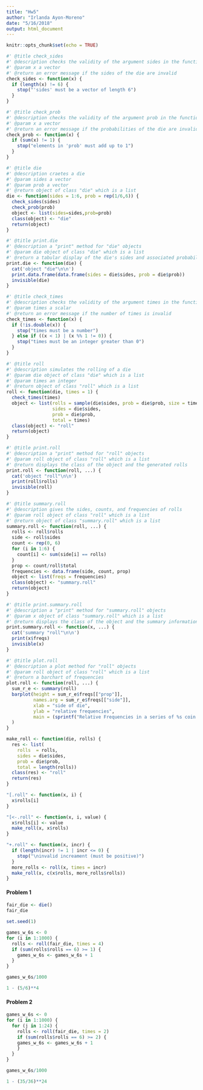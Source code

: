 ```yaml
---
title: "Hw5"
author: "Irlanda Ayon-Moreno"
date: "5/16/2018"
output: html_document
---
```


```r
knitr::opts_chunk$set(echo = TRUE)
```

```r
#' @title check_sides
#' @description checks the validity of the argument sides in the function die
#' @param x a vector
#' @return an error message if the sides of the die are invalid
check_sides <- function(x) {
  if (length(x) != 6) {
    stop("'sides' must be a vector of length 6")
  }
}

#' @title check_prob
#' @description checks the validity of the argument prob in the function die
#' @param x a vector
#' @return an error message if the probabilities of the die are invalid
check_prob <- function(x) {
  if (sum(x) != 1) {
    stop("elements in 'prob' must add up to 1")
  }
}

#' @title die
#' @description craetes a die
#' @param sides a vector
#' @param prob a vector
#' @return object of class "die" which is a list
die <- function(sides = 1:6, prob = rep(1/6,6)) {
  check_sides(sides)
  check_prob(prob)
  object <- list(sides=sides,prob=prob)
  class(object) <- "die"
  return(object)
}

#' @title print.die
#' @description a "print" method for "die" objects
#' @param die object of class "die" which is a list
#' @return a tabular display of the die's sides and associated probabilities
print.die <- function(die) {
  cat('object "die"\n\n')
  print.data.frame(data.frame(sides = die$sides, prob = die$prob))
  invisible(die)
}

#' @title check_times
#' @description checks the validity of the argument times in the function roll
#' @param times a scalar
#' @return an error message if the number of times is invalid
check_times <- function(x) {
  if (!is.double(x)) {
    stop("times must be a number")
  } else if ((x < 1) | (x %% 1 != 0)) {
    stop("times must be an integer greater than 0")
  }
}

#' @title roll
#' @description simulates the rolling of a die
#' @param die object of class "die" which is a list
#' @param times an integer
#' @return object of class "roll" which is a list
roll <- function(die, times = 1) {
  check_times(times)
  object <- list(rolls = sample(die$sides, prob = die$prob, size = times, replace = TRUE),
                 sides = die$sides,
                 prob = die$prob,
                 total = times)
  class(object) <- "roll"
  return(object)
}

#' @title print.roll
#' @description a "print" method for "roll" objects
#' @param roll object of class "roll" which is a list
#' @return displays the class of the object and the generated rolls
print.roll <- function(roll, ...) {
  cat('object "roll"\n\n')
  print(roll$rolls)
  invisible(roll)
}

#' @title summary.roll
#' @description gives the sides, counts, and frequencies of rolls
#' @param roll object of class "roll" which is a list
#' @return object of class "summary.roll" which is a list
summary.roll <- function(roll, ...) {
  rolls <- roll$rolls
  side <- roll$sides
  count <- rep(0, 6)
  for (i in 1:6) {
    count[i] <- sum(side[i] == rolls)
  }
  prop <- count/roll$total
  frequencies <- data.frame(side, count, prop)
  object <- list(freqs = frequencies)
  class(object) <- "summary.roll"
  return(object)
}

#' @title print.summary.roll
#' @description a "print" method for "summary.roll" objects
#' @param x object of class "summary.roll" which is a list
#' @return displays the class of the object and the summary information in a dataframe
print.summary.roll <- function(x, ...) {
  cat('summary "roll"\n\n')
  print(x$freqs)
  invisible(x)
}

#' @title plot.roll
#' @description a plot method for "roll" objects
#' @param roll object of class "roll" which is a list
#' @return a barchart of frequencies
plot.roll <- function(roll, ...) {
  sum_r_e <- summary(roll)
  barplot(height = sum_r_e$freqs[["prop"]],
          names.arg = sum_r_e$freqs[["side"]],
          xlab = "side of die",
          ylab = "relative frequencies",
          main = (sprintf("Relative Frequencies in a series of %s coin tosses", roll$total))
  )
}

make_roll <- function(die, rolls) {
  res <- list(
    rolls  = rolls,
    sides = die$sides,
    prob = die$prob,
    total = length(rolls))
  class(res) <- "roll"
  return(res)
}

"[.roll" <- function(x, i) {
  x$rolls[i]
}

"[<-.roll" <- function(x, i, value) {
  x$rolls[i] <- value
  make_roll(x, x$rolls)
}

"+.roll" <- function(x, incr) {
  if (length(incr) != 1 | incr <= 0) {
    stop("\ninvalid increament (must be positive)")
  }
  more_rolls <- roll(x, times = incr)
  make_roll(x, c(x$rolls, more_rolls$rolls))
}
```

#### Problem 1

```r
fair_die <- die()
fair_die
```

```r
set.seed(1)
```

```r
games_w_6s <- 0
for (i in 1:1000) {
  rolls <- roll(fair_die, times = 4)
  if (sum(rolls$rolls == 6) >= 1) {
    games_w_6s <- games_w_6s + 1
  }
}
```

```r
games_w_6s/1000
```

```r
1 - (5/6)**4
```

#### Problem 2

```r
games_w_6s <- 0
for (i in 1:1000) {
  for (j in 1:24) {
    rolls <- roll(fair_die, times = 2)
    if (sum(rolls$rolls == 6) >= 2) {
    games_w_6s <- games_w_6s + 1
    }
  }
}
```

```r
games_w_6s/1000
```

```r
1 - (35/36)**24
```

